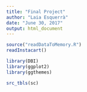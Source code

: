 ```yaml
---
title: "Final Project"
author: "Laia Esquerrà"
date: "June 30, 2017"
output: html_document
---
```


```r
source("readDataToMemory.R")
readInstacart()

library(DBI)
library(ggplot2)
library(ggthemes)

src_tbls(sc)
```